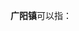 '''广阳镇'''可以指：
{{PRC admin/disambig|41/13/22/106/000|50/01/08/108/000|61/02/03/102/000}}
{{disambig|cat=三字中国镇名消歧义}}